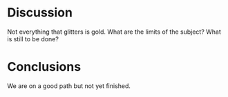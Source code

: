 # Discussion

Not everything that glitters is gold. What are the limits of the subject?
What is still to be done?

<!-- Press -> CTRL + Shift + C <- to (un)comment a line of code/text: -->
<!-- This line should not (yet) appear in the manuscript. -->

# Conclusions

We are on a good path but not yet finished.
